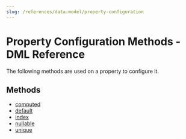 ```yaml
---
slug: /references/data-model/property-configuration
---
```



# Property Configuration Methods - DML Reference

The following methods are used on a property to configure it.

## Methods

- [computed](../Property_Configuration_Methods/methods/dml.Property_Configuration_Methods.computed/page.mdx)
- [default](../Property_Configuration_Methods/methods/dml.Property_Configuration_Methods.default/page.mdx)
- [index](../Property_Configuration_Methods/methods/dml.Property_Configuration_Methods.index/page.mdx)
- [nullable](../Property_Configuration_Methods/methods/dml.Property_Configuration_Methods.nullable/page.mdx)
- [unique](../Property_Configuration_Methods/methods/dml.Property_Configuration_Methods.unique/page.mdx)
